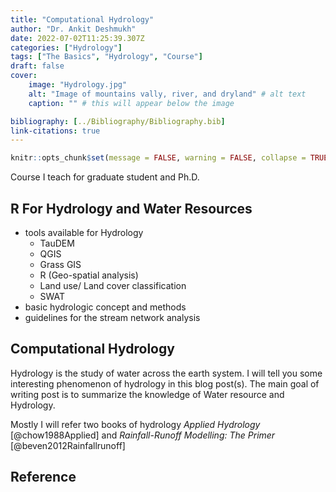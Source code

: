 ```yaml
---
title: "Computational Hydrology"
author: "Dr. Ankit Deshmukh"
date: 2022-07-02T11:25:39.307Z
categories: ["Hydrology"]
tags: ["The Basics", "Hydrology", "Course"]
draft: false
cover:
    image: "Hydrology.jpg"
    alt: "Image of mountains vally, river, and dryland" # alt text
    caption: "" # this will appear below the image

bibliography: [../Bibliography/Bibliography.bib]
link-citations: true
---
```


```r
knitr::opts_chunk$set(message = FALSE, warning = FALSE, collapse = TRUE)
```
Course I teach for graduate student and Ph.D.

## R For Hydrology and Water Resources
- tools available for Hydrology
    - TauDEM
    - QGIS
    - Grass GIS
    - R (Geo-spatial analysis)
    - Land use/ Land cover classification
    - SWAT
- basic hydrologic concept and methods
- guidelines for the stream network analysis

## Computational Hydrology

Hydrology is the study of water across the earth system. I will tell you some interesting phenomenon of hydrology in this blog post(s). The main goal of writing post is to summarize the knowledge of Water resource and Hydrology.

Mostly I will refer two books of hydrology _Applied Hydrology_ [@chow1988Applied] and _Rainfall-Runoff Modelling: The Primer_ [@beven2012Rainfallrunoff]

## Reference
